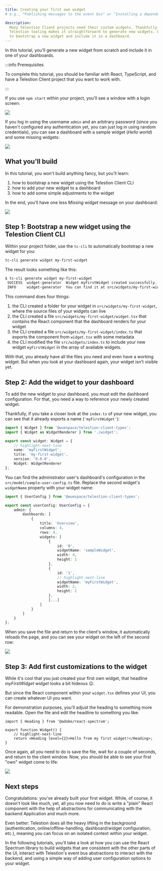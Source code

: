```yaml
---
title: Creating your first own widget
# e.g., "Publishing messages to the event bus" or "Installing a dependency using npm"

description:
  Many Telestion Client projects need their custom widgets. Thankfully, the
  Telestion tooling makes it straightforward to generate new widgets. Learn how
  to bootstrap a new widget and include it in a dashboard.
---
```


<!--
Tutorial
========

=== When to use this template:
Use this template when you want to give a quick, step-by-step tutorial for solving a specific
technical problem. Tutorials allow the reader to learn how to implement something within
their projects quickly.

=== When not to use this template:
When your article focuses more on a concept/technology and is not rooted in a specific technical
problem ("how to do XY?"), consider using a guide instead.

=== Guide or Tutorial
A tutorial provides a quick, technical "step-by-step" tutorial for a
given problem. Thus, a guide describes less the handling of a specific problem
and more the general interaction of the reader with a given concept.

Example with npm articles:
- "npm": (Concept, explaining what npm is)
- "Installing a dependency with npm" (Tutorial, providing a quick tutorial to
  solve a technical problem)
- "Managing dependencies with npm" (Guide, including both technical knowledge, but
  also best practices and more)

=== Writing tips:
- Write in the present tense
- Use neutral pronouns (they/them instead of he/she and him/her)
- Be respectful to everyone
- Be aware of the potential for cultural misunderstandings
- Provide explanations for what you do, but focus on the step-by-step guide
  without deeply explaining every technical decision and why it's best prcatice
  to do so (you can describe best practices in a guide, a tutorial must focus on
  keeping the "step by step" flow going)
-->

<!-- Relevant imports: -->


<!-- Short description of what the article covers: -->

In this tutorial, you'll generate a new widget from scratch and include it in
one of your dashboards.

:::info Prerequisites

To complete this tutorial, you should be familiar with React, TypeScript, and
have a Telestion Client project that you want to work with.

:::

If you use `npm start` within your project, you'll see a window with a login
screen:

<Image src="img/client/login.png" />

If you log in using the username `admin` and an arbitrary password (since you
haven't configured any authentication yet, you can just log in using random
credentials), you can see a dashboard with a sample widget (_Hello world_) and
some missing widgets:

<Image src="img/client/default-dashboard.png" />

## What you'll build

In this tutorial, you won't build anything fancy, but you'll learn:

1. how to bootstrap a new widget using the Telestion Client CLI
2. how to add your new widget to a dashboard
3. how to add some simple adjustments to the widget

In the end, you'll have one less _Missing widget_ message on your dashboard:

<Image src="img/client/my-first-widget/02.png" />

## Step 1: Bootstrap a new widget using the Telestion Client CLI

Within your project folder, use the `tc-cli` to automatically bootstrap a new
widget for you:

```sh
tc-cli generate widget my-first-widget
```

The result looks something like this:

```sh
$ tc-cli generate widget my-first-widget
 SUCCESS  widget-generator  Widget myFirstWidget created successfully.
 INFO     widget-generator  You can find it at src/widgets/my-first-widget.
```

This command does four things:

1. the CLI created a folder for your widget in `src/widgets/my-first-widget`,
   where the source files of your widgets can live
2. the CLI created a file `src/widgets/my-first-widget/widget.tsx` that contains
   the React component that the dashboard renders for your widget
3. the CLI created a file `src/widgets/my-first-widget/index.ts` that exports
   the component from `widget.tsx` with some metadata
4. the CLI modified the file `src/widgets/index.ts` to include your new widget
   `myFirstWidget` in the array of available widgets.

With that, you already have all the files you need and even have a working
widget. But when you look at your dashboard again, your widget isn't visible
yet.

## Step 2: Add the widget to your dashboard

To add the new widget to your dashboard, you must edit the dashboard
configuration. For that, you need a way to reference your newly created widget.

Thankfully, if you take a closer look at the `index.ts` of your new widget, you
can see that it already exports a name (`'myFirstWidget'`):

```ts title=src/widgets/my-new-widget/index.ts
import { Widget } from '@wuespace/telestion-client-types';
import { Widget as WidgetRenderer } from './widget';

export const widget: Widget = {
	// highlight-next-line
	name: 'myFirstWidget',
	title: 'my-first-widget',
	version: '0.0.0',
	Widget: WidgetRenderer
};
```

You can find the administrator user's dashboard's configuration in the
`src/model/sample-user-config.ts` file. Replace the second widget's `widgetName`
property with your widget name:

```ts title=src/model/sample-user-config.ts
import { UserConfig } from '@wuespace/telestion-client-types';

export const userConfig: UserConfig = {
	admin: {
		dashboards: [
			{
				title: 'Overview',
				columns: 4,
				rows: 4,
				widgets: [
					{
						id: '0',
						widgetName: 'sampleWidget',
						width: 4,
						height: 1
					},
					{
						id: '1',
						// highlight-next-line
						widgetName: 'myFirstWidget',
						width: 2,
						height: 2
					},
					[...]
				]
			}
		]
	}
};
```

When you save the file and return to the client's window, it automatically
reloads the page, and you can see your widget on the left of the second row:

<Image src="img/client/my-first-widget/01.png" />

## Step 3: Add first customizations to the widget

While it's cool that you just created your first own widget, that headline
_myFirstWidget widget_ looks a bit hideous :wink:.

But since the React component within your `widget.tsx` defines your UI, you can
create whatever UI you want.

For demonstration purposes, you'll adjust the heading to something more
readable. Open the file and edit the headline to something you like:

```tsx title=src/widgets/my-first-widget/widget.tsx
import { Heading } from '@adobe/react-spectrum';

export function Widget() {
	// highlight-next-line
	return <Heading level={2}>Hello from my first widget!</Heading>;
}
```

Once again, all you need to do is save the file, wait for a couple of seconds,
and return to the client window. Now, you should be able to see your first "own"
widget come to life:

<Image src="img/client/my-first-widget/02.png" />

## Next steps

<!-- Short concluding sentence: -->

Congratulations: you've already built your first widget. While, of course, it
doesn't look like much, yet, all you now need to do is write a "plain" React
component with the help of abstractions for communicating with the backend
Application and much more.

Even better: Telestion does all the heavy lifting in the background
(authentication, online/offline-handling, dashboard/widget configuration, etc.),
meaning you can focus on an isolated context within your widget.

<!-- Links to next steps/related articles -->

In the following tutorials, you'll take a look at how you can use the React
Spectrum library to build widgets that are consistent with the other parts of
the UI, interact with Telestion's event bus abstractions to interact with the
backend, and using a simple way of adding user configuration options to your
widget.

<!--
Snippets
--------

<Reference to="../other-article">
    Relative Link to other article
</Reference>

<Reference to="https://www.example.com">
    Example Website
</Reference>
-->
